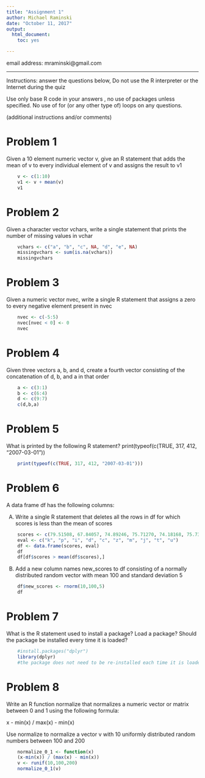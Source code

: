 ```yaml
---  
title: "Assignment 1"
author: Michael Raminski  
date: "October 11, 2017"  
output: 
  html_document:  
    toc: yes  

---  
```

email address: mraminski@gmail.com
  
***
Instructions: answer the questions below,  Do not use the R interpreter or the Internet during the quiz  

Use only base R code in your answers , no use of packages unless specified.  No use of for (or any other type of) loops on any questions.

(additional instructions and/or comments)


# Problem 1  
  
Given a 10 element numeric vector v, give an R statement that adds the mean of v to every individual element of v and assigns the result to v1  

```r
    v <- c(1:10)
    v1 <- v + mean(v)
    v1
```
  
# Problem 2  
  
Given a character vector vchars, write a single statement that prints the number of missing values in vchar  
  
```r
    vchars <- c("a", "b", "c", NA, "d", "e", NA)
    missingvchars <- sum(is.na(vchars))
    missingvchars
```

# Problem 3  
  
Given a numeric vector nvec, write a single R statement that assigns a zero to every negative element present in nvec
  
```r
    nvec <- c(-5:5)
    nvec[nvec < 0] <- 0
    nvec
```

# Problem 4  
  
Given three vectors a, b, and d, create a fourth vector consisting of the concatenation of d, b, and a in that order
  
```r
    a <- c(3:1)
    b <- c(6:4)
    d <- c(9:7)
    c(d,b,a)
```

# Problem 5  
  
What is printed by the following R statement?
print(typeof(c(TRUE, 317, 412, "2007-03-01"))

```r
    print(typeof(c(TRUE, 317, 412, "2007-03-01")))
```

# Problem 6
  
A data frame df has the following columns:

(A) Write a single R statement that deletes all the rows in df for which scores is less than the mean of scores

```r
    scores <- c(79.51508, 67.84057, 74.89246, 75.71270, 74.18168, 75.73072, 77.76586, 76.790, 78.888888, 79.999999)
    eval <- c("k", "p", "i", "d", "c", "z", "m", "j", "t", "u")
    df <- data.frame(scores, eval)
    df
    df[df$scores > mean(df$scores),]
```

(B) Add a new column names new_scores to df consisting of a normally distributed random vector with mean 100 and standard deviation 5

```r
    df$new_scores <- rnorm(10,100,5)
    df
```

# Problem 7  
  
What is the R statement used to install a package?  Load a package?  Should the package be installed every time it is loaded?

```r
    #install.packages("dplyr")
    library(dplyr)
    #the package does not need to be re-installed each time it is loaded
```

# Problem 8
  
Write an R function normalize that normalizes a numeric vector or matrix between 0 and 1 using the following formula:

x - min(x) / max(x) - min(x)

Use normalize to normalize a vector v with 10 uniformly distributed random numbers between 100 and 200

```r
    normalize_0_1 <- function(x)
    (x-min(x)) / (max(x) - min(x))
    v <- runif(10,100,200)
    normalize_0_1(v) 
```
